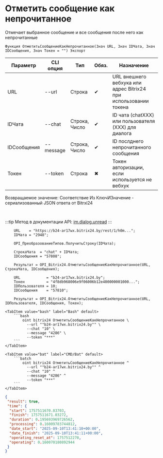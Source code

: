 ﻿---
sidebar_position: 7
description: Отметить сообщение как непрочитанное и другие функции для работы с Bitrix24 в Открытом пакете интеграций - бесплатной open-source библиотеке интеграций для 1С:Предприятие 8, OneScript и CLI
keywords: [1C, 1С, 1С:Предприятие, 1С:Предприятие 8.3, API, Интеграция, Сервисы, Обмен, OneScript, CLI, Bitrix24]
---


# Отметить сообщение как непрочитанное
 Отмечает выбранное сообщение и все сообщения после него как непрочитанные



`Функция ОтметитьСообщениеКакНепрочитанное(Знач URL, Знач IDЧата, Знач IDСообщения, Знач Токен = "") Экспорт`

  | Параметр | CLI опция | Тип | Обяз. | Назначение |
  |-|-|-|-|-|
  | URL | --url | Строка | &#x2714; | URL внешнего вебхука или адрес Bitrix24 при использовании токена |
  | IDЧата | --chat | Строка, Число | &#x2714; | ID чата (chatXXX) или пользователя (XXX) для диалога |
  | IDСообщения | --message | Строка, Число | &#x2714; | ID послднего непрочитанного сообщения |
  | Токен | --token | Строка | &#x2716; | Токен авторизации, если используется не вебхук |

  
  Возвращаемое значение:   Соответствие Из КлючИЗначение - сериализованный JSON ответа от Bitrxi24

<br/>

:::tip
Метод в документации API: [im.dialog.unread](https://dev.1c-bitrix.ru/learning/course/?COURSE_ID=93&LESSON_ID=12055)
:::
<br/>



```bsl title="Пример использования для 1С:Предприятие/OneScript"
    URL    = "https://b24-ar17wx.bitrix24.by/rest/1/h0m...";
    IDЧата = "2948";

    OPI_ПреобразованиеТипов.ПолучитьСтроку(IDЧата);

    СтрокаЧата  = "chat" + IDЧата;
    IDСообщения = "57808";

    Результат = OPI_Bitrix24.ОтметитьСообщениеКакНепрочитанное(URL, СтрокаЧата, IDСообщения);

    URL            = "b24-ar17wx.bitrix24.by";
    Токен          = "4f8db968006e9f06006b12e400000001000...";
    IDПользователя = 10;
    IDСообщения    = "57810";

    Результат = OPI_Bitrix24.ОтметитьСообщениеКакНепрочитанное(URL, IDПользователя, IDСообщения, Токен);
```
    

 <Tabs>
  
    <TabItem value="bash" label="Bash" default>
        ```bash
            oint bitrix24 ОтметитьСообщениеКакНепрочитанное \
              --url ""b24-ar17wx.bitrix24.by"" \
              --chat "10" \
              --message "4286" \
              --token "***"
        ```
    </TabItem>
  
    <TabItem value="bat" label="CMD/Bat" default>
        ```batch
            oint bitrix24 ОтметитьСообщениеКакНепрочитанное ^
              --url ""b24-ar17wx.bitrix24.by"" ^
              --chat "10" ^
              --message "4286" ^
              --token "***"
        ```
    </TabItem>
</Tabs>


```json title="Результат"
{
 "result": true,
 "time": {
  "start": 1757511670.83703,
  "finish": 1757511671.03272,
  "duration": 0.195693969726562,
  "processing": 0.16009783744812,
  "date_start": "2025-09-10T13:41:10+00:00",
  "date_finish": "2025-09-10T13:41:11+00:00",
  "operating_reset_at": 1757512270,
  "operating": 0.160070180892944
 }
}
```
